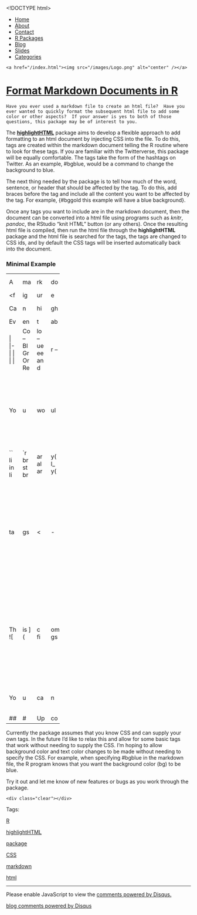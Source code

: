 <!DOCTYPE html>
<html>
  <head>
    <meta charset="utf-8">
    <title>Format Markdown Documents in R</title>
    <meta name="author" content="Brandon LeBeau" />
   <link rel="alternate" type="application/rss+xml" title="Educate-R" href="http://educate-r.org/feed.xml">
    <link rel="stylesheet" type="text/css" href="/stylesheets/newstyle.css">
    <link rel="stylesheet" href="/stylesheets/xcodeDkGrey.css">
    <script type='text/javascript' src="/stylesheets/highlight.pack.js"></script>
<script type="text/javascript">

    var _gaq = _gaq || [];
    _gaq.push(['_setAccount', 'UA-43425299-1']);
    _gaq.push(['_trackPageview']);

    (function() {
      var ga = document.createElement('script'); ga.type = 'text/javascript'; ga.async = true;
      ga.src = ('https:' == document.location.protocol ? 'https://ssl' : 'http://www') + '.google-analytics.com/ga.js';
      var s = document.getElementsByTagName('script')[0]; s.parentNode.insertBefore(ga, s);
    })();
 </script>

   </head>

  <body>
    <script>hljs.initHighlightingOnLoad();</script>

 <div id="navigation">
  <ul>
  <li><a href="/index.html">Home</a></li>
  <li><a href="/about.html">About</a></li>
  <li><a href="/contact.html">Contact</a></li>
  <li><a href="/projects.html">R Packages</a></li>
  <li><a href="/blog.html">Blog</a></li>
  <li><a href="/slides.html">Slides</a></li>
  <li><a href="/tags.html">Categories</a></li>
  </ul>
  </div>
  <div id="headerimg">
    <a href="/index.html"><img src="/images/Logo.png" alt="center" /></a>
  </div>
  <div class="content">
  <div class="blog">
   <!-- <h2>Format Markdown Documents in R</h2> -->
     <div class="full">
  <h1 class="entry-title">
    <a href="/Rmd/2014-07-30-highlightHTML.Rmd" title="Format Markdown Documents in R" rel="bookmark">Format Markdown Documents in R</a>
  </h1>
  <div class="entry-content full-content">
    Have you ever used a markdown file to create an html file?  Have you ever wanted to quickly format the subsequent html file to add some color or other aspects?  If your answer is yes to both of those questions, this package may be of interest to you.

The **[highlightHTML](https://github.com/lebebr01/highlightHTML)** package aims to develop a flexible approach to add formatting to an html document by injecting CSS into the file.  To do this, tags are created within the markdown document telling the R routine where to look for these tags.  If you are familiar with the Twitterverse, this package will be equally comfortable.  The tags take the form of the hashtags on Twitter.  As an example, #bgblue, would be a command to change the background to blue.

The next thing needed by the package is to tell how much of the word, sentence, or header that should be affected by the tag.  To do this, add braces before the tag and include all the content you want to be affected by the tag.  For example, {#bggold this example will have a blue background}. 

Once any tags you want to include are in the markdown document, then the document can be converted into a html file using programs such as *knitr*, *pandoc*, the RStudio "knit HTML" button (or any others).  Once the resulting html file is compiled, then run the html file through the **highlightHTML** package and the html file is searched for the tags, the tags are changed to CSS ids, and by default the CSS tags will be inserted automatically back into the document.

### Minimal Example
- - - - - - - - - - 
A markdown document that looks like the following:

<figure class="highlight"><pre><code class="language-markdown" data-lang="markdown"># Test of {#colgold highlightHTML} package

Can highlight {#bgblack multiple words}.

Even tables:

| Color Name | Number     |  
|------------|------------|  
| Blue       | 5  #bgblue |  
| Green      | 35         |  
| Orange     | 100        |  
| Red        | 200 #bgred |</code></pre></figure>

You would then convert the markdown above into a html file (I hit the knit HTML button in RStudio for this file), then run the following commands in R (assuming the highlightHTML package is not installed):

```r
library(devtools)
install_github(repo = "highlightHTML", username = "lebebr01")
library(highlightHTML)

tags <- c("#bgred {background-color: red;}", "#bgblue {background-color: blue;}",
          "#colgold {color: gold;}", "#bgblack {background-color: black; color: white;}")
highlightHTML(input = "path/to/infile.html", output = "path/to/outfile.html", 
              updateCSS = TRUE, tags = tags, browse = TRUE)
```

This command will process the html file, look for tags, change the tags to CSS ids, inject the CSS into the document, and lastly open the output file in the browser to see how it looks.  The example above would look like the following after the above commands:
![](figs/mwe.png)

You can also go to this link to see the post-processed file: [educate-r.org/mwe.html](educate-r.org/mwe.html).

### Upcoming Features
- - - - - - - - - - - - 
Currently the package assumes that you know CSS and can supply your own tags.  In the future I'd like to relax this and allow for some basic tags that work without needing to supply the CSS.  I'm hoping to allow background color and text color changes to be made without needing to specify the CSS.  For example, when specifying #bgblue in the markdown file, the R program knows that you want the background color (bg) to be blue.

Try it out and let me know of new features or bugs as you work through the package.


    <div class="clear"></div>
  </div>
  <p class="alt-font tight">
    Tags:&nbsp;
    
    <a href="/tags.html#R-ref" >R</a>
    
    <a href="/tags.html#highlightHTML-ref" >highlightHTML</a>
    
    <a href="/tags.html#package-ref" >package</a>
    
    <a href="/tags.html#CSS-ref" >CSS</a>
    
    <a href="/tags.html#markdown-ref" >markdown</a>
    
    <a href="/tags.html#html-ref" >html</a>
    
  </p>
  <p class="by-line">
    <span class="date full-date">
      <abbr class="published" title=""></abbr>
    </span>
  </p>
  <div class="clear"></div>
</div>
<div class="rule">
  <hr/>
</div>

<div id="disqus_thread"></div>
<script type="text/javascript">
  var disqus_shortname = 'rjourney';

  var disqus_url = "http://lebebr01.github.com/Rmd/2014-07-30-highlightHTML.Rmd";

  (function() {
      var dsq = document.createElement('script'); dsq.type = 'text/javascript'; dsq.async = true;
      dsq.src = 'http://' + disqus_shortname + '.disqus.com/embed.js';
      (document.getElementsByTagName('head')[0] || document.getElementsByTagName('body')[0]).appendChild(dsq);
  })();
</script>
<noscript>Please enable JavaScript to view the <a href="http://disqus.com/?ref_noscript">comments powered by Disqus.</a></noscript>
<a href="http://disqus.com" class="dsq-brlink">blog comments powered by <span class="logo-disqus">Disqus</span></a>




  </div>
  </div>  
    </body>
</html>
